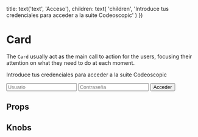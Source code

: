 
  title: text('text', 'Acceso'),
  children: text(
    'children',
    'Introduce tus credenciales para acceder a la suite Codeoscopic'
  )
})

<Meta title="Molecules/Card" component={Card} />

# Card

The `Card` usually act as the main call to action for the users, focusing their attention on what they need to do at each moment.

<Preview>
  <Story name="Default">
    <Card title="Acceso">
      <p>
        Introduce tus credenciales para acceder a la suite Codeoscopic
      </p>    
      <Input placeholder='Usuario'></Input>
      <Input placeholder='Contraseña'></Input>
      <Button>Acceder</Button>
    </Card>
  </Story>
</Preview>

## Props

<Props of={Card} />

## Knobs

<Preview>
  <Story name="Knobs">
    <Card {...knobsProps()} />
  </Story>
</Preview>
